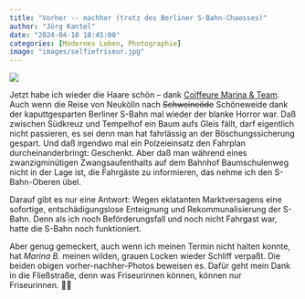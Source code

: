 ```yaml
---
title: "Vorher -- nachher (trotz des Berliner S-Bahn-Chaosses)"
author: "Jörg Kantel"
date: "2024-04-10 18:45:00"
categories: [Modernes Leben, Photographie]
image: "images/selfiefriseur.jpg"
---
```


[![](images/selfiefriseur-b.jpg)](https://www.flickr.com/photos/schockwellenreiter/53645277164/)

Jetzt habe ich wieder die Haare schön -- dank [Coiffeure Marina & Team](https://www.facebook.com/coiffeuremarinaundteam/?locale=de_DE). Auch wenn die Reise von Neukölln nach ~~Schweineöde~~ Schöneweide dank der kaputtgesparten Berliner S-Bahn mal wieder der blanke Horror war. Daß zwischen Südkreuz und Tempelhof ein Baum aufs Gleis fällt, darf eigentlich nicht passieren, es sei denn man hat fahrlässig an der Böschungssicherung gespart. Und daß irgendwo mal ein Polzeieinsatz den Fahrplan durcheinanderbringt: Geschenkt. Aber daß man während eines zwanzigminütigen Zwangsaufenthalts auf dem Bahnhof Baumschulenweg nicht in der Lage ist, die Fahrgäste zu informieren, das nehme ich den S-Bahn-Oberen übel.

Darauf gibt es nur eine Antwort: Wegen eklatanten Marktversagens eine sofortige, entschädigungslose Enteignung und Rekommunalisierung der S-Bahn. Denn als ich noch Beförderungsfall und noch nicht Fahrgast war, hatte die S-Bahn noch funktioniert.

Aber genug gemeckert, auch wenn ich meinen Termin nicht halten konnte, hat *Marina B.* meinen wilden, grauen Locken wieder Schliff verpaßt. Die beiden obigen vorher-nachher-Photos beweisen es. Dafür geht mein Dank in die Fließstraße, denn was Friseurinnen können, können nur Friseurinnen.&nbsp;💇‍♂️